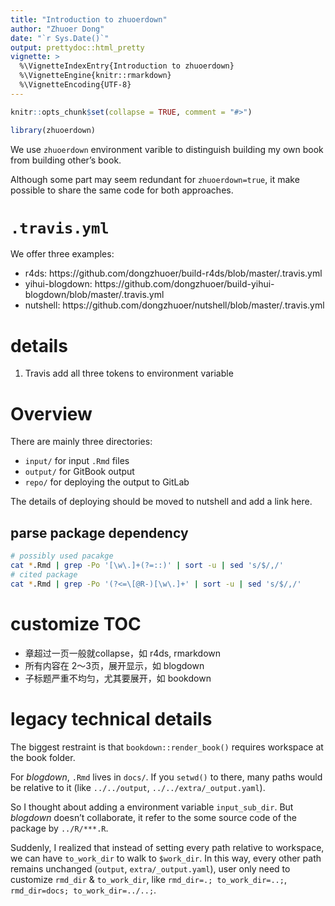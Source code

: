 ```yaml
---
title: "Introduction to zhuoerdown"
author: "Zhuoer Dong"
date: "`r Sys.Date()`"
output: prettydoc::html_pretty
vignette: >
  %\VignetteIndexEntry{Introduction to zhuoerdown}
  %\VignetteEngine{knitr::rmarkdown}
  %\VignetteEncoding{UTF-8}
---
```


```r
knitr::opts_chunk$set(collapse = TRUE, comment = "#>")
```

```r
library(zhuoerdown)
```


We use `zhuoerdown` environment varible to distinguish building my own book from building other's book.

Although some part may seem redundant for `zhuoerdown=true`, it make possible to share the same code for both approaches. 



# `.travis.yml`

We offer three examples:

- r4ds: https://github.com/dongzhuoer/build-r4ds/blob/master/.travis.yml
- yihui-blogdown: https://github.com/dongzhuoer/build-yihui-blogdown/blob/master/.travis.yml
- nutshell: https://github.com/dongzhuoer/nutshell/blob/master/.travis.yml



# details

1. Travis add all three tokens to environment variable

# Overview

There are mainly three directories:

- `input/` for input `.Rmd` files
- `output/` for GitBook output
- `repo/` for deploying the output to GitLab

The details of deploying should be moved to nutshell and add a link here.


## parse package dependency

```bash
# possibly used pacakge
cat *.Rmd | grep -Po '[\w\.]+(?=::)' | sort -u | sed 's/$/,/' 
# cited package
cat *.Rmd | grep -Po '(?<=\[@R-)[\w\.]+' | sort -u | sed 's/$/,/' 
```


# customize TOC

- 章超过一页一般就collapse，如 r4ds, rmarkdown
- 所有内容在 2～3页，展开显示，如 blogdown
- 子标题严重不均匀，尤其要展开，如 bookdown



# legacy technical details

The biggest restraint is that `bookdown::render_book()` requires workspace at the book folder.

For _blogdown_, `.Rmd` lives in `docs/`. If you `setwd()` to there, many paths would be relative to it (like `../../output`, `../../extra/_output.yaml`). 

So I thought about adding a environment variable `input_sub_dir`. But _blogdown_ doesn't collaborate, it refer to the some source code of the package by `../R/***.R`.

Suddenly, I realized that instead of setting every path relative to workspace, we can have `to_work_dir` to walk to `$work_dir`. In this way, every other path remains unchanged (`output`, `extra/_output.yaml`), user only need to customize `rmd_dir` & `to_work_dir`, like `rmd_dir=.; to_work_dir=..;`, `rmd_dir=docs; to_work_dir=../..;`.


